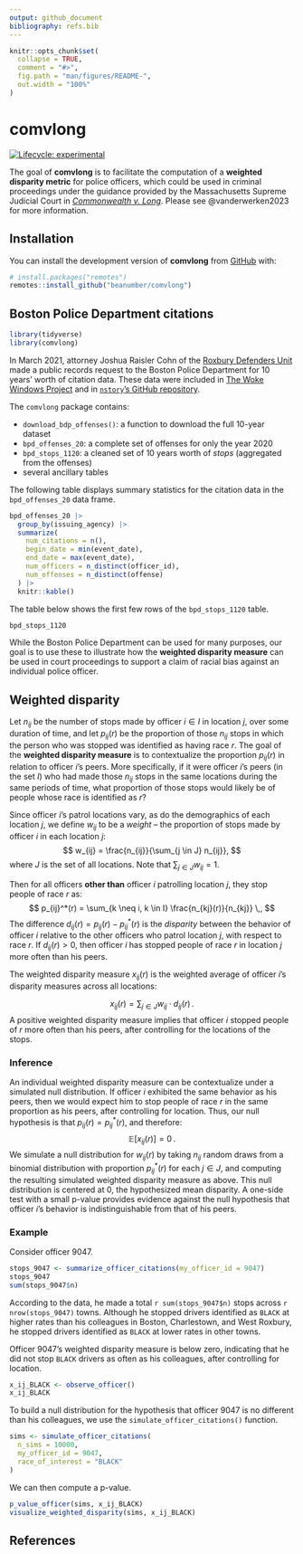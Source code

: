 ```yaml
---
output: github_document
bibliography: refs.bib
---
```


<!-- README.md is generated from README.Rmd. Please edit that file -->

```r
knitr::opts_chunk$set(
  collapse = TRUE,
  comment = "#>",
  fig.path = "man/figures/README-",
  out.width = "100%"
)
```

# comvlong

<!-- badges: start -->
[![Lifecycle: experimental](https://img.shields.io/badge/lifecycle-experimental-orange.svg)](https://lifecycle.r-lib.org/articles/stages.html#experimental)
<!-- badges: end -->

The goal of **comvlong** is to facilitate the computation of a **weighted disparity metric** for police officers, which could be used in criminal proceedings under the guidance provided by the Massachusetts Supreme Judicial Court in [*Commonwealth v. Long*](https://law.justia.com/cases/massachusetts/supreme-court/2020/sjc-12868.html). 
Please see @vanderwerken2023 for more information. 



## Installation

You can install the development version of **comvlong** from [GitHub](https://github.com/) with:

``` r
# install.packages("remotes")
remotes::install_github("beanumber/comvlong")
```

## Boston Police Department citations

```r
library(tidyverse)
library(comvlong)
```

In March 2021, attorney Joshua Raisler Cohn of the [Roxbury Defenders Unit](https://www.publiccounsel.net/dir/roxbury-dist-pd/) made a public records request to the Boston Police Department for 10 years' worth of citation data. 
These data were included in [The Woke Windows Project](https://www.wokewindows.org/) and in [`nstory`'s GitHub repository](https://github.com/nstory/boston_pd_citations). 

The `comvlong` package contains:

* `download_bdp_offenses()`: a function to download the full 10-year dataset
* `bpd_offenses_20`: a complete set of offenses for only the year 2020
* `bpd_stops_1120`: a cleaned set of 10 years worth of *stops* (aggregated from the offenses)
* several ancillary tables

The following table displays summary statistics for the citation data in the `bpd_offenses_20` data frame. 

```r
bpd_offenses_20 |>
  group_by(issuing_agency) |>
  summarize(
    num_citations = n(),
    begin_date = min(event_date),
    end_date = max(event_date),
    num_officers = n_distinct(officer_id),
    num_offenses = n_distinct(offense)
  ) |>
  knitr::kable()
```

The table below shows the first few rows of the `bpd_stops_1120` table.

```r
bpd_stops_1120
```

While the Boston Police Department can be used for many purposes, our goal is to use these to illustrate how the **weighted disparity measure** can be used in court proceedings to support a claim of racial bias against an individual police officer. 

## Weighted disparity

Let $n_{ij}$ be the number of stops made by officer $i \in I$ in location $j$, over some duration of time, and let $p_{ij}(r)$ be the proportion of those $n_{ij}$ stops in which the person who was stopped was identified as having race $r$. 
The goal of the **weighted disparity measure** is to contextualize the proportion $p_{ij}(r)$ in relation to officer $i$'s peers. 
More specifically, if it were officer $i$'s peers (in the set $I$) who had made those $n_{ij}$ stops in the same locations during the same periods of time, what proportion of those stops would likely be of people whose race is identified as $r$? 

Since officer $i$'s patrol locations vary, as do the demographics of each location $j$, we define $w_{ij}$ to be a *weight* -- the proportion of stops made by officer $i$ in each location $j$:
$$
  w_{ij} = \frac{n_{ij}}{\sum_{j \in J} n_{ij}}, 
$$
where $J$ is the set of all locations. 
Note that $\sum_{j \in J} w_{ij} = 1$. 

Then for all officers **other than** officer $i$ patrolling location $j$, they stop people of race $r$ as:
$$
  p_{ij}^*(r) = \sum_{k \neq i, k \in I} \frac{n_{kj}(r)}{n_{kj}} \,,
$$
The difference $d_{ij}(r) = p_{ij}(r) - p_{ij}^*(r)$ is the *disparity* between the behavior of officer $i$ relative to the other officers who patrol location $j$, with respect to race $r$. 
If $d_{ij}(r) > 0$, then officer $i$ has stopped people of race $r$ in location $j$ more often than his peers.

The weighted disparity measure $x_{ij}(r)$ is the weighted average of officer $i$'s disparity measures across all locations:

$$
  x_{ij}(r) = \sum_{j \in J} w_{ij} \cdot d_{ij}(r) \,.
$$
A positive weighted disparity measure implies that officer $i$ stopped people of $r$ more often than his peers, after controlling for the locations of the stops. 

### Inference

An individual weighted disparity measure can be contextualize under a simulated null distribution. 
If officer $i$ exhibited the same behavior as his peers, then we would expect him to stop people of race $r$ in the same proportion as his peers, after controlling for location. 
Thus, our null hypothesis is that $p_{ij}(r) = p_{ij}^*(r)$, and therefore:
$$
  \mathbb{E}[x_{ij}(r)] = 0 \,.
$$
We simulate a null distribution for $w_{ij}(r)$ by taking $n_{ij}$ random draws from a binomial distribution with proportion $p_{ij}^*(r)$ for each $j \in J$, and computing the resulting simulated weighted disparity measure as above.
This null distribution is centered at 0, the hypothesized mean disparity. 
A one-side test with a small p-value provides evidence against the null hypothesis that officer $i$'s behavior is indistinguishable from that of his peers. 

### Example

Consider officer 9047. 

```r
stops_9047 <- summarize_officer_citations(my_officer_id = 9047)
stops_9047
sum(stops_9047$n)
```

According to the data, he made a total `r sum(stops_9047$n)` stops across `r nrow(stops_9047)` towns. 
Although he stopped drivers identified as `BLACK` at higher rates than his colleagues in Boston, Charlestown, and West Roxbury, he stopped drivers identified as `BLACK` at lower rates in other towns. 

Officer 9047's weighted disparity measure is below zero, indicating that he did not stop `BLACK` drivers as often as his colleagues, after controlling for location. 

```r
x_ij_BLACK <- observe_officer()
x_ij_BLACK
```

To build a null distribution for the hypothesis that officer 9047 is no different than his colleagues, we use the `simulate_officer_citations()` function. 


```r
sims <- simulate_officer_citations(
  n_sims = 10000, 
  my_officer_id = 9047, 
  race_of_interest = "BLACK"
)
```

We can then compute a p-value. 

```r
p_value_officer(sims, x_ij_BLACK)
visualize_weighted_disparity(sims, x_ij_BLACK)
```

## References
